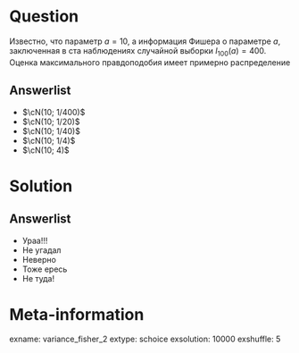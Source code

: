 Question
========

Известно, что параметр $a = 10$, а информация Фишера о параметре $a$, заключенная в ста
наблюдениях случайной выборки $I_{100}(a)=400$. Оценка максимального правдоподобия 
имеет примерно распределение 


Answerlist
----------

* $\cN(10; 1/400)$
* $\cN(10; 1/20)$
* $\cN(10; 1/40)$
* $\cN(10; 1/4)$
* $\cN(10; 4)$


Solution
========

Answerlist
----------
* Ураа!!!
* Не угадал
* Неверно
* Тоже ересь
* Не туда!

Meta-information
================
exname: variance_fisher_2
extype: schoice
exsolution: 10000
exshuffle: 5
